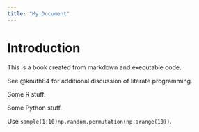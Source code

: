 ```yaml
---
title: "My Document"
---
```


# Introduction

This is a book created from markdown and executable code.

See @knuth84 for additional discussion of literate programming.

::: R
Some R stuff.
:::

::: Python
Some Python stuff.
:::

Use [`sample(1:10)`]{#R}[`np.random.permutation(np.arange(10))`]{#Python}.
